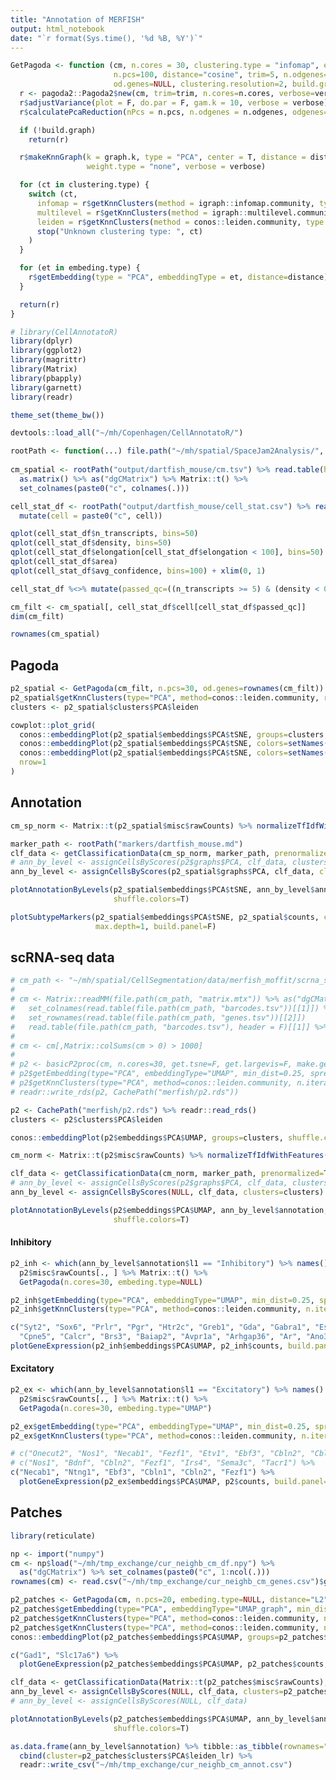 ```yaml
---
title: "Annotation of MERFISH"
output: html_notebook
date: "`r format(Sys.time(), '%d %B, %Y')`"
---
```


```r
GetPagoda <- function (cm, n.cores = 30, clustering.type = "infomap", embeding.type = "tSNE", verbose=TRUE,
                       n.pcs=100, distance="cosine", trim=5, n.odgenes=1000, graph.k=30,
                       od.genes=NULL, clustering.resolution=2, build.graph=TRUE, var.scale=TRUE, ...) {
  r <- pagoda2::Pagoda2$new(cm, trim=trim, n.cores=n.cores, verbose=verbose, ...)
  r$adjustVariance(plot = F, do.par = F, gam.k = 10, verbose = verbose)
  r$calculatePcaReduction(nPcs = n.pcs, n.odgenes = n.odgenes, odgenes=od.genes, maxit = 1000, verbose=verbose, var.scale=var.scale)

  if (!build.graph)
    return(r)

  r$makeKnnGraph(k = graph.k, type = "PCA", center = T, distance = distance,
                 weight.type = "none", verbose = verbose)

  for (ct in clustering.type) {
    switch (ct,
      infomap = r$getKnnClusters(method = igraph::infomap.community, type = "PCA", name = "infomap"),
      multilevel = r$getKnnClusters(method = igraph::multilevel.community, type = "PCA", name = "multilevel"),
      leiden = r$getKnnClusters(method = conos::leiden.community, type = "PCA", name = "leiden", resolution=clustering.resolution),
      stop("Unknown clustering type: ", ct)
    )
  }

  for (et in embeding.type) {
    r$getEmbedding(type = "PCA", embeddingType = et, distance=distance)
  }

  return(r)
}
```

```r
# library(CellAnnotatoR)
library(dplyr)
library(ggplot2)
library(magrittr)
library(Matrix)
library(pbapply)
library(garnett)
library(readr)

theme_set(theme_bw())

devtools::load_all("~/mh/Copenhagen/CellAnnotatoR/")

rootPath <- function(...) file.path("~/mh/spatial/SpaceJam2Analysis/", ...)
  
cm_spatial <- rootPath("output/dartfish_mouse/cm.tsv") %>% read.table(header=T, row.names="cell") %>% 
  as.matrix() %>% as("dgCMatrix") %>% Matrix::t() %>% 
  set_colnames(paste0("c", colnames(.)))

cell_stat_df <- rootPath("output/dartfish_mouse/cell_stat.csv") %>% read_csv() %>% 
  mutate(cell = paste0("c", cell))
```

```r
qplot(cell_stat_df$n_transcripts, bins=50)
qplot(cell_stat_df$density, bins=50)
qplot(cell_stat_df$elongation[cell_stat_df$elongation < 100], bins=50)
qplot(cell_stat_df$area)
qplot(cell_stat_df$avg_confidence, bins=100) + xlim(0, 1)
```

```r
cell_stat_df %<>% mutate(passed_qc=((n_transcripts >= 5) & (density < 0.2) & (elongation < 7)))

cm_filt <- cm_spatial[, cell_stat_df$cell[cell_stat_df$passed_qc]]
dim(cm_filt)

rownames(cm_spatial)
```

## Pagoda

```r
p2_spatial <- GetPagoda(cm_filt, n.pcs=30, od.genes=rownames(cm_filt))
p2_spatial$getKnnClusters(type="PCA", method=conos::leiden.community, resolution=2, name="leiden")
clusters <- p2_spatial$clusters$PCA$leiden

cowplot::plot_grid(
  conos::embeddingPlot(p2_spatial$embeddings$PCA$tSNE, groups=clusters, shuffle.colors=T),
  conos::embeddingPlot(p2_spatial$embeddings$PCA$tSNE, colors=setNames(cell_stat_df$n_transcripts, cell_stat_df$cell), shuffle.colors=T),
  conos::embeddingPlot(p2_spatial$embeddings$PCA$tSNE, colors=setNames(cell_stat_df$avg_confidence, cell_stat_df$cell), shuffle.colors=T),
  nrow=1
)
```

## Annotation

```r
cm_sp_norm <- Matrix::t(p2_spatial$misc$rawCounts) %>% normalizeTfIdfWithFeatures()
```

```r
marker_path <- rootPath("markers/dartfish_mouse.md")
clf_data <- getClassificationData(cm_sp_norm, marker_path, prenormalized=T)
# ann_by_level <- assignCellsByScores(p2$graphs$PCA, clf_data, clusters=clusters)
ann_by_level <- assignCellsByScores(p2_spatial$graphs$PCA, clf_data, clusters=p2_spatial$clusters$PCA$leiden)

plotAnnotationByLevels(p2_spatial$embeddings$PCA$tSNE, ann_by_level$annotation, size=0.2, font.size=c(2, 4), 
                       shuffle.colors=T)
```

```r
plotSubtypeMarkers(p2_spatial$embeddings$PCA$tSNE, p2_spatial$counts, clf.data=clf_data, 
                   max.depth=1, build.panel=F)
```

## scRNA-seq data

```r
# cm_path <- "~/mh/spatial/CellSegmentation/data/merfish_moffit/scrna_seq"
# 
# cm <- Matrix::readMM(file.path(cm_path, "matrix.mtx")) %>% as("dgCMatrix") %>% 
#   set_colnames(read.table(file.path(cm_path, "barcodes.tsv"))[[1]]) %>% 
#   set_rownames(read.table(file.path(cm_path, "genes.tsv"))[[2]])
#   read.table(file.path(cm_path, "barcodes.tsv"), header = F)[[1]] %>% 
# 
# cm <- cm[,Matrix::colSums(cm > 0) > 1000]
# 
# p2 <- basicP2proc(cm, n.cores=30, get.tsne=F, get.largevis=F, make.geneknn=F)
# p2$getEmbedding(type="PCA", embeddingType="UMAP", min_dist=0.25, spread=1.5)
# p2$getKnnClusters(type="PCA", method=conos::leiden.community, n.iterations=8, resolution=12, name="leiden")
# readr::write_rds(p2, CachePath("merfish/p2.rds"))

p2 <- CachePath("merfish/p2.rds") %>% readr::read_rds()
clusters <- p2$clusters$PCA$leiden

conos::embeddingPlot(p2$embeddings$PCA$UMAP, groups=clusters, shuffle.colors=T, font.size=c(2, 5))
```

```r
cm_norm <- Matrix::t(p2$misc$rawCounts) %>% normalizeTfIdfWithFeatures()
```

```r
clf_data <- getClassificationData(cm_norm, marker_path, prenormalized=T)
# ann_by_level <- assignCellsByScores(p2$graphs$PCA, clf_data, clusters=clusters)
ann_by_level <- assignCellsByScores(NULL, clf_data, clusters=clusters)

plotAnnotationByLevels(p2$embeddings$PCA$UMAP, ann_by_level$annotation, size=0.2, font.size=c(2, 4), 
                       shuffle.colors=T)
```

#### Inhibitory

```r
p2_inh <- which(ann_by_level$annotation$l1 == "Inhibitory") %>% names() %>% 
  p2$misc$rawCounts[., ] %>% Matrix::t() %>% 
  GetPagoda(n.cores=30, embeding.type=NULL)

p2_inh$getEmbedding(type="PCA", embeddingType="UMAP", min_dist=0.25, spread=1.5)
p2_inh$getKnnClusters(type="PCA", method=conos::leiden.community, n.iterations=8, resolution=1, name="leiden")
```

```r
c("Syt2", "Sox6", "Prlr", "Pgr", "Htr2c", "Greb1", "Gda", "Gabra1", "Esr1", "Cyp19a1",
  "Cpne5", "Calcr", "Brs3", "Baiap2", "Avpr1a", "Arhgap36", "Ar", "Ano3", "Amigo2") %>%
plotGeneExpression(p2_inh$embeddings$PCA$UMAP, p2_inh$counts, build.panel=F)
```

#### Excitatory

```r
p2_ex <- which(ann_by_level$annotation$l1 == "Excitatory") %>% names() %>% 
  p2$misc$rawCounts[., ] %>% Matrix::t() %>% 
  GetPagoda(n.cores=30, embeding.type="UMAP")

p2_ex$getEmbedding(type="PCA", embeddingType="UMAP", min_dist=0.25, spread=1.5)
p2_ex$getKnnClusters(type="PCA", method=conos::leiden.community, n.iterations=8, resolution=1, name="leiden")
```

```r
# c("Onecut2", "Nos1", "Necab1", "Fezf1", "Etv1", "Ebf3", "Cbln2", "Cbln1", "Bdnf", "Brs3", "Arhgap36") %>%
# c("Nos1", "Bdnf", "Cbln2", "Fezf1", "Irs4", "Sema3c", "Tacr1") %>% 
c("Necab1", "Ntng1", "Ebf3", "Cbln1", "Cbln2", "Fezf1") %>%
  plotGeneExpression(p2_ex$embeddings$PCA$UMAP, p2$counts, build.panel=F)
```

## Patches

```r
library(reticulate)

np <- import("numpy")
cm <- np$load("~/mh/tmp_exchange/cur_neighb_cm_df.npy") %>% 
  as("dgCMatrix") %>% set_colnames(paste0("c", 1:ncol(.)))
rownames(cm) <- read.csv("~/mh/tmp_exchange/cur_neighb_cm_genes.csv")$genes
```

```r
p2_patches <- GetPagoda(cm, n.pcs=20, embeding.type=NULL, distance="L2", n.cores=30, clustering.type=NULL)
p2_patches$getEmbedding(type="PCA", embeddingType="UMAP_graph", min_dist=0.25, spread=1.5)
p2_patches$getKnnClusters(type="PCA", method=conos::leiden.community, n.iterations=8, resolution=5, name="leiden")
p2_patches$getKnnClusters(type="PCA", method=conos::leiden.community, n.iterations=8, resolution=1.5, name="leiden_lr")
conos::embeddingPlot(p2_patches$embeddings$PCA$UMAP, groups=p2_patches$clusters$PCA$leiden_lr, shuffle.colors=T, font.size=c(2, 5))
```

```r
c("Gad1", "Slc17a6") %>% 
  plotGeneExpression(p2_patches$embeddings$PCA$UMAP, p2_patches$counts, build.panel=F)
```

```r
clf_data <- getClassificationData(Matrix::t(p2_patches$misc$rawCounts), marker_path)
ann_by_level <- assignCellsByScores(NULL, clf_data, clusters=p2_patches$clusters$PCA$leiden)
# ann_by_level <- assignCellsByScores(NULL, clf_data)

plotAnnotationByLevels(p2_patches$embeddings$PCA$UMAP, ann_by_level$annotation, size=0.2, font.size=c(2, 4), 
                       shuffle.colors=T)
```

```r
as.data.frame(ann_by_level$annotation) %>% tibble::as_tibble(rownames="cell") %>% 
  cbind(cluster=p2_patches$clusters$PCA$leiden_lr) %>% 
  readr::write_csv("~/mh/tmp_exchange/cur_neighb_cm_annot.csv")
```

